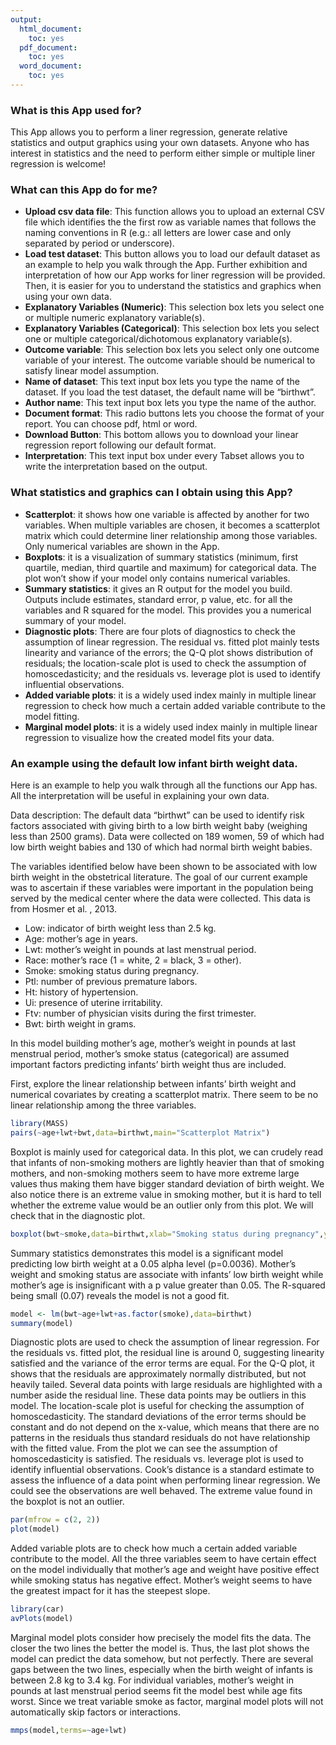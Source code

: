 ```yaml
---
output:
  html_document:
    toc: yes
  pdf_document:
    toc: yes
  word_document:
    toc: yes
---
```



### What is this App used for?
This App allows you to perform a liner regression, generate relative statistics and output graphics using your own datasets. Anyone who has interest in statistics and the need to perform either simple or multiple liner regression is welcome! 

### What can this App do for me?
-	__Upload csv data file__: This function allows you to upload an external CSV file which identifies the the first row as variable names that follows the naming conventions in R (e.g.: all letters are lower case and only separated by period or underscore).
-	__Load test dataset__: This button allows you to load our default dataset as an example to help you walk through the App. Further exhibition and interpretation of how our App works for liner regression will be provided. Then, it is easier for you to understand the statistics and graphics when using your own data. 
-	__Explanatory Variables (Numeric)__: This selection box lets you select one or multiple numeric explanatory variable(s).
-	__Explanatory Variables (Categorical)__: This selection box lets you select one or multiple categorical/dichotomous explanatory variable(s).
-	__Outcome variable__: This selection box lets you select only one outcome variable of your interest. The outcome variable should be numerical to satisfy linear model assumption. 
- __Name of dataset__: This text input box lets you type the name of the dataset. If you load the test dataset, the default name will be “birthwt”.
- __Author name__: This text input box lets you type the name of the author. 
- __Document format__: This radio buttons lets you choose the format of your report. You can choose pdf, html or word.
- __Download Button__: This bottom allows you to download your linear regression report following our default format. 
- __Interpretation__: This text input box under every Tabset allows you to write the interpretation based on the output. 

### What statistics and graphics can I obtain using this App?
-	__Scatterplot__: it shows how one variable is affected by another for two variables. When multiple variables are chosen, it becomes a scatterplot matrix which could determine liner relationship among those variables. Only numerical variables are shown in the App.
-	__Boxplots__: it is a visualization of summary statistics (minimum, first quartile, median, third quartile and maximum) for categorical data. The plot won’t show if your model only contains numerical variables.
-	__Summary statistics__: it gives an R output for the model you build. Outputs include estimates, standard error, p value, etc. for all the variables and R squared for the model. This provides you a numerical summary of your model. 
-	__Diagnostic plots__: There are four plots of diagnostics to check the assumption of linear regression. The residual vs. fitted plot mainly tests linearity and variance of the errors; the Q-Q plot shows distribution of residuals; the location-scale plot is used to check the assumption of homoscedasticity; and the residuals vs. leverage plot is used to identify influential observations.
-	__Added variable plots__: it is a widely used index mainly in multiple linear regression to check how much a certain added variable contribute to the model fitting. 
-	__Marginal model plots__: it is a widely used index mainly in multiple linear regression to visualize how the created model fits your data. 

### An example using the default low infant birth weight data.

Here is an example to help you walk through all the functions our App has. All the interpretation will be useful in explaining your own data.

Data description: The default data “birthwt” can be used to identify risk factors associated with giving birth to a low birth weight baby (weighing less than 2500 grams). Data were collected on 189 women, 59 of which had low birth weight babies and 130 of which had normal birth weight babies. 

The variables identified below have been shown to be associated with low birth weight in the obstetrical literature. The goal of our current example was to ascertain if these variables were important in the population being served by the medical center where the data were collected. This data is from Hosmer et al. , 2013.

-	Low: indicator of birth weight less than 2.5 kg.
-	Age: mother's age in years.
-	Lwt: mother's weight in pounds at last menstrual period.
-	Race: mother's race (1 = white, 2 = black, 3 = other).
-	Smoke: smoking status during pregnancy.
-	Ptl: number of previous premature labors.
-	Ht: history of hypertension.
-	Ui: presence of uterine irritability.
-	Ftv: number of physician visits during the first trimester.
-	Bwt: birth weight in grams. 

In this model building mother's age, mother's weight in pounds at last menstrual period, mother's smoke status (categorical) are assumed important factors predicting infants' birth weight thus are included. 

First, explore the linear relationship between infants' birth weight and numerical covariates by creating a scatterplot matrix. There seem to be no linear relationship among the three variables.

```r
library(MASS)
pairs(~age+lwt+bwt,data=birthwt,main="Scatterplot Matrix")
```

Boxplot is mainly used for categorical data. In this plot, we can crudely read that infants of non-smoking mothers are lightly heavier than that of smoking mothers, and non-smoking mothers seem to have more extreme large values thus making them have bigger standard deviation of birth weight. We also notice there is an extreme value in smoking mother, but it is hard to tell whether the extreme value would be an outlier only from this plot. We will check that in the diagnostic plot.

```r
boxplot(bwt~smoke,data=birthwt,xlab="Smoking status during pregnancy",ylab="Birth weight (grams)",main="Boxplot of bwt versus smoke")
```

Summary statistics demonstrates this model is a significant model predicting low birth weight at a 0.05 alpha level (p=0.0036). Mother's weight and smoking status are associate with infants' low birth weight while mother's age is insignificant with a p value greater than 0.05. The R-squared being small (0.07) reveals the model is not a good fit. 

```r
model <- lm(bwt~age+lwt+as.factor(smoke),data=birthwt)
summary(model)
```

Diagnostic plots are used to check the assumption of linear regression. 
For the residuals vs. fitted plot, the residual line is around 0, suggesting linearity satisfied and the variance of the error terms
are equal. For the Q-Q plot, it shows that the residuals are approximately normally distributed, but not heavily tailed. Several data points with large residuals are highlighted with a number aside the residual line. These data points may be outliers in this model. The location-scale plot is useful for checking the assumption of homoscedasticity. The standard deviations of the error terms
should be constant and do not depend on the x-value, which means that there are no patterns in the residuals thus standard residuals do not have relationship with the fitted value. From the plot we can see the assumption of homoscedasticity is satisfied. The residuals vs. leverage plot is used to identify influential observations. Cook’s distance is a standard estimate to assess the influence of a data point when performing linear regression. We could see the observations are well
behaved. The extreme value found in the boxplot is not an outlier.

```r
par(mfrow = c(2, 2))
plot(model)
```

Added variable plots are to check how much a certain added variable contribute to the model. All the three variables seem to have certain effect on the model individually that mother's age and weight have positive effect while smoking status has negative effect. Mother's weight seems to have the greatest impact for it has the steepest slope.

```r
library(car)
avPlots(model)
```

Marginal model plots consider how precisely the model fits the data. The closer the two lines the better the model is. Thus, the last plot shows the model can predict the data somehow, but not perfectly. There are several gaps between the two lines, especially when the birth weight of infants is between 2.8 kg to 3.4 kg. For individual variables, mother's weight in pounds at last menstrual period seems fit the model best while age fits worst. Since we treat variable smoke as factor, marginal model plots will not automatically skip factors or interactions.

```r
mmps(model,terms=~age+lwt)
```